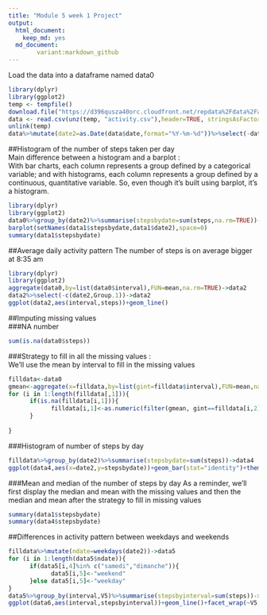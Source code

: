 ---
title: "Module 5 week 1 Project"
output: 
  html_document: 
    keep_md: yes
  md_document:
        variant:markdown_github
---
Load the data into a dataframe named data0
```{r, message=FALSE,cache=TRUE}
library(dplyr)
library(ggplot2)
temp <- tempfile()
download.file("https://d396qusza40orc.cloudfront.net/repdata%2Fdata%2Factivity.zip",temp)
data <- read.csv(unz(temp, "activity.csv"),header=TRUE, stringsAsFactors = FALSE)
unlink(temp)
data%>%mutate(date2=as.Date(data$date,format="%Y-%m-%d"))%>%select(-date)->data0
```
##Histogram of the number of steps taken per day  
Main difference between a histogram and a barplot :  
With bar charts, each column represents a group defined by a categorical variable; and with histograms, each column represents a group defined by a continuous, quantitative variable. So, even though it's built using barplot, it's a histogram.
```{r,message=FALSE}
library(dplyr)
library(ggplot2)
data0%>%group_by(date2)%>%summarise(stepsbydate=sum(steps,na.rm=TRUE))->data1
barplot(setNames(data1$stepsbydate,data1$date2),space=0)
summary(data1$stepsbydate)
```

##Average daily activity pattern
The number of steps is on average bigger at 8:35 am
```{r, warning=FALSE}
library(dplyr)
library(ggplot2)
aggregate(data0,by=list(data0$interval),FUN=mean,na.rm=TRUE)->data2
data2%>%select(-c(date2,Group.1))->data2
ggplot(data2,aes(interval,steps))+geom_line()
```

##Imputing missing values  
###NA number
```{r}
sum(is.na(data0$steps))
```

###Strategy to fill in all the missing values :  
We'll use the mean by interval to fill in the missing values

```{R,warning=FALSE}
filldata<-data0
gmean<-aggregate(x=filldata,by=list(gint=filldata$interval),FUN=mean,na.rm=TRUE)
for (i in 1:length(filldata[,1])){
      if(is.na(filldata[i,1])){
            filldata[i,1]<-as.numeric(filter(gmean, gint==filldata[i,2])[2])
      }
      
}
```
###Histogram of number of steps by day

```{r}
filldata%>%group_by(date2)%>%summarise(stepsbydate=sum(steps))->data4
ggplot(data4,aes(x=date2,y=stepsbydate))+geom_bar(stat="identity")+theme(axis.text.x = element_text(angle = 90, hjust = 1))+labs(x="Dates",y="Number of steps")
```
###Mean and median of the number of steps by day
As a reminder, we'll first display the median and mean with the missing values and then the median and mean after the strategy to fill in missing values
```{r}
summary(data1$stepsbydate)
summary(data4$stepsbydate)
```
##Differences in activity pattern between weekdays and weekends
```{r}
filldata%>%mutate(ndate=weekdays(date2))->data5
for (i in 1:length(data5$ndate)){
      if(data5[i,4]%in% c("samedi","dimanche")){
            data5[i,5]<-"weekend"     
      }else data5[i,5]<-"weekday"
}
data5%>%group_by(interval,V5)%>%summarise(stepsbyinterval=sum(steps))->data6
ggplot(data6,aes(interval,stepsbyinterval))+geom_line()+facet_wrap(~V5,nrow = 2)+labs(y="Number of steps")+theme_bw()
```